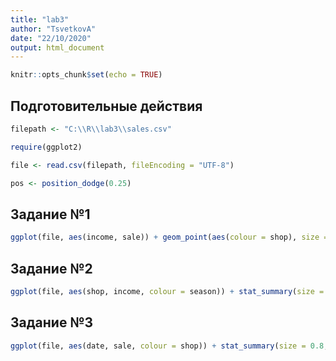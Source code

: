 ```yaml
---
title: "lab3"
author: "TsvetkovA"
date: "22/10/2020"
output: html_document
---
```


```r
knitr::opts_chunk$set(echo = TRUE)
```

## Подготовительные действия


```r
filepath <- "C:\\R\\lab3\\sales.csv"

require(ggplot2)

file <- read.csv(filepath, fileEncoding = "UTF-8")

pos <- position_dodge(0.25)
```

## Задание №1


```r
ggplot(file, aes(income, sale)) + geom_point(aes(colour = shop), size = 3) + geom_smooth(method = lm)
```

## Задание №2


```r
ggplot(file, aes(shop, income, colour = season)) + stat_summary(size = 0.8, position = pos)
```

## Задание №3


```r
ggplot(file, aes(date, sale, colour = shop)) + stat_summary(size = 0.8, position = pos) + stat_summary(size = 0.8, fun = mean, geom = "line", position = pos)
```
